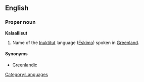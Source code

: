 {{wikipedia}}
==English==

===Proper noun===
'''Kalaallisut'''

# Name of the [[Inuktitut]] language ([[Eskimo]]) spoken in [[Greenland]].

====Synonyms====
*[[Greenlandic]]

[[Category:Languages]]